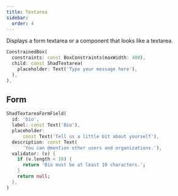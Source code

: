 ```yaml
---
title: Textarea
sidebar:
  order: 4
---
```



Displays a form textarea or a component that looks like a textarea.

<Preview src="textarea" minHeight="500px">

```dart
ConstrainedBox(
  constraints: const BoxConstraints(maxWidth: 400),
  child: const ShadTextarea(
    placeholder: Text('Type your message here'),
  ),
),
```

</Preview>

## Form

<Preview src="form?style=textareaField" minHeight="500px">

```dart
ShadTextareaFormField(
  id: 'bio',
  label: const Text('Bio'),
  placeholder:
      const Text('Tell us a little bit about yourself'),
  description: const Text(
      'You can @mention other users and organizations.'),
  validator: (v) {
    if (v.length < 10) {
      return 'Bio must be at least 10 characters.';
    }
    return null;
  },
)
```

</Preview>
